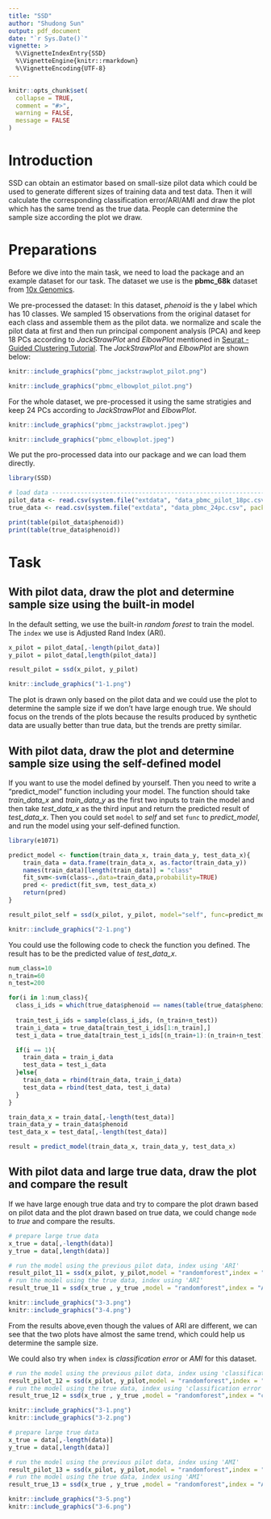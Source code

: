 ```yaml
---
title: "SSD"
author: "Shudong Sun"
output: pdf_document
date: "`r Sys.Date()`"
vignette: >
  %\VignetteIndexEntry{SSD}
  %\VignetteEngine{knitr::rmarkdown}
  %\VignetteEncoding{UTF-8}
---
```


```r
knitr::opts_chunk$set(
  collapse = TRUE,
  comment = "#>",
  warning = FALSE,
  message = FALSE
)
```

# Introduction

SSD can obtain an estimator based on small-size pilot data which could be used to generate different sizes of training data and test data. Then it will calculate the corresponding classification error/ARI/AMI and draw the plot which has the same trend as the true data. People can determine the sample size according the plot we draw.



# Preparations
Before we dive into the main task, we need to load the package and an example dataset for our task. The dataset we use is the **pbmc_68k** dataset from [10x Genomics](https://support.10xgenomics.com/single-cell-gene-expression/datasets).


We pre-processed the dataset: In this dataset, *phenoid* is the y label which has 10 classes. We sampled 15 observations from the original dataset for each class and assemble them as the pilot data. we normalize and scale the pilot data at first and then run principal component analysis (PCA) and keep 18 PCs according to *JackStrawPlot* and *ElbowPlot* mentioned in [Seurat - Guided Clustering Tutorial](https://satijalab.org/seurat/articles/pbmc3k_tutorial.html). The *JackStrawPlot* and *ElbowPlot* are shown below:
```r
knitr::include_graphics("pbmc_jackstrawplot_pilot.png")
```
```r
knitr::include_graphics("pbmc_elbowplot_pilot.png")
```

For the whole dataset, we pre-processed it using the same stratigies and keep 24 PCs according to *JackStrawPlot* and *ElbowPlot*.

```r
knitr::include_graphics("pbmc_jackstrawplot.jpeg")
```
```r
knitr::include_graphics("pbmc_elbowplot.jpeg")
```

We put the pro-processed data into our package and we can load them directly.
```r
library(SSD)

# load data -----------------------------------------------------------------------------
pilot_data <- read.csv(system.file("extdata", "data_pbmc_pilot_18pc.csv", package = "SSD"),row.names=1)
true_data <- read.csv(system.file("extdata", "data_pbmc_24pc.csv", package = "SSD"),row.names=1)

print(table(pilot_data$phenoid))
print(table(true_data$phenoid))
```
# Task
## With pilot data, draw the plot and determine sample size using the built-in model

In the default setting, we use the built-in *random forest* to train the model. The `index` we use is Adjusted Rand Index (ARI).
```r
x_pilot = pilot_data[,-length(pilot_data)]
y_pilot = pilot_data[,length(pilot_data)]

result_pilot = ssd(x_pilot, y_pilot)
```
```r
knitr::include_graphics("1-1.png")
```
The plot is drawn only based on the pilot data and we could use the plot to determine the sample size if we don't have large enough true. We should focus on the trends of the plots because the results produced by synthetic data are usually better than true data, but the trends are pretty similar.


## With pilot data, draw the plot and determine sample size using the self-defined model
If you want to use the model defined by yourself. Then you need to write a "predict_model" function including your model. The function should take *train_data_x* and *train_data_y* as the first two inputs to train the model and then take *test_data_x* as the third input and return the predicted result of *test_data_x*. Then you could set `model` to *self* and set `func` to *predict_model*, and run the model using your self-defined function.
```r
library(e1071)

predict_model <- function(train_data_x, train_data_y, test_data_x){
    train_data = data.frame(train_data_x, as.factor(train_data_y))
    names(train_data)[length(train_data)] = "class"
    fit_svm<-svm(class~.,data=train_data,probability=TRUE)
    pred <- predict(fit_svm, test_data_x)
    return(pred)
}
```
```r
result_pilot_self = ssd(x_pilot, y_pilot, model="self", func=predict_model)
```
```r
knitr::include_graphics("2-1.png")
```

You could use the following code to check the function you defined. The result has to be the predicted value of *test_data_x*.
```r
num_class=10
n_train=60
n_test=200

for(i in 1:num_class){
  class_i_ids = which(true_data$phenoid == names(table(true_data$phenoid))[i])
  
  train_test_i_ids = sample(class_i_ids, (n_train+n_test))
  train_i_data = true_data[train_test_i_ids[1:n_train],]
  test_i_data = true_data[train_test_i_ids[(n_train+1):(n_train+n_test)],]

  if(i == 1){
    train_data = train_i_data
    test_data = test_i_data
  }else{
    train_data = rbind(train_data, train_i_data)
    test_data = rbind(test_data, test_i_data)
  }
}

train_data_x = train_data[,-length(test_data)]
train_data_y = train_data$phenoid
test_data_x = test_data[,-length(test_data)]

result = predict_model(train_data_x, train_data_y, test_data_x)

```


## With pilot data and large true data, draw the plot and compare the result
If we have large enough true data and try to compare the plot drawn based on pilot data and the plot drawn based on true data, we could change `mode` to *true* and compare the results.
```r
# prepare large true data
x_true = data[,-length(data)]
y_true = data[,length(data)]

# run the model using the previous pilot data, index using 'ARI'
result_pilot_11 = ssd(x_pilot, y_pilot,model = "randomforest",index = "ARI",n_train_list=seq(from=30, to=600,by=30))
# run the model using the true data, index using 'ARI'
result_true_11 = ssd(x_true , y_true ,model = "randomforest",index = "ARI",n_train_list=seq(from=30, to=600,by=30), mode="true")
```
```r
knitr::include_graphics("3-3.png")
knitr::include_graphics("3-4.png")
```
From the results above,even though the values of ARI are different, we can see that the two plots have almost the same trend, which could help us determine the sample size.

We could also try when `index` is *classification error* or *AMI* for this dataset.

```r
# run the model using the previous pilot data, index using 'classification error'
result_pilot_12 = ssd(x_pilot, y_pilot,model = "randomforest",index = "classification error",n_train_list=seq(from=30, to=600,by=30))
# run the model using the true data, index using 'classification error'
result_true_12 = ssd(x_true , y_true ,model = "randomforest",index = "classification error",n_train_list=seq(from=30, to=600,by=30), mode="true")
```
```r
knitr::include_graphics("3-1.png")
knitr::include_graphics("3-2.png")
```

```r
# prepare large true data
x_true = data[,-length(data)]
y_true = data[,length(data)]

# run the model using the previous pilot data, index using 'AMI'
result_pilot_13 = ssd(x_pilot, y_pilot,model = "randomforest",index = "AMI",n_train_list=seq(from=30, to=600,by=30))
# run the model using the true data, index using 'AMI'
result_true_13 = ssd(x_true , y_true ,model = "randomforest",index = "AMI",n_train_list=seq(from=30, to=600,by=30), mode="true")
```
```r
knitr::include_graphics("3-5.png")
knitr::include_graphics("3-6.png")
```

